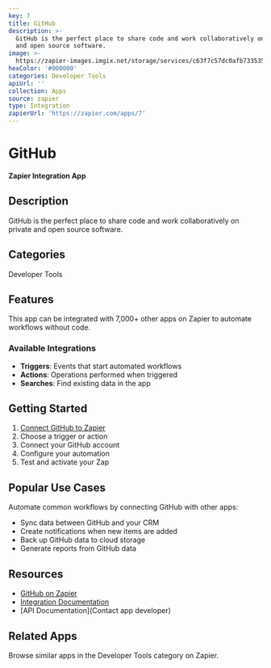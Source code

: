 ```yaml
---
key: 7
title: GitHub
description: >-
  GitHub is the perfect place to share code and work collaboratively on private
  and open source software.
image: >-
  https://zapier-images.imgix.net/storage/services/c63f7c57dc0afb733535a5adccce4d01.png?auto=format%2Ccompress&ixlib=python-3.0.0&q=50
hexColor: '#000000'
categories: Developer Tools
apiUrl: ''
collection: Apps
source: zapier
type: Integration
zapierUrl: 'https://zapier.com/apps/7'
---
```

# GitHub

**Zapier Integration App**

## Description

GitHub is the perfect place to share code and work collaboratively on private and open source software.

## Categories

Developer Tools

## Features

This app can be integrated with 7,000+ other apps on Zapier to automate workflows without code.

### Available Integrations

- **Triggers**: Events that start automated workflows
- **Actions**: Operations performed when triggered
- **Searches**: Find existing data in the app

## Getting Started

1. [Connect GitHub to Zapier](https://zapier.com/apps/7)
2. Choose a trigger or action
3. Connect your GitHub account
4. Configure your automation
5. Test and activate your Zap

## Popular Use Cases

Automate common workflows by connecting GitHub with other apps:

- Sync data between GitHub and your CRM
- Create notifications when new items are added
- Back up GitHub data to cloud storage
- Generate reports from GitHub data

## Resources

- [GitHub on Zapier](https://zapier.com/apps/7)
- [Integration Documentation](https://zapier.com/apps/7/integrations)
- [API Documentation](Contact app developer)

## Related Apps

Browse similar apps in the Developer Tools category on Zapier.
